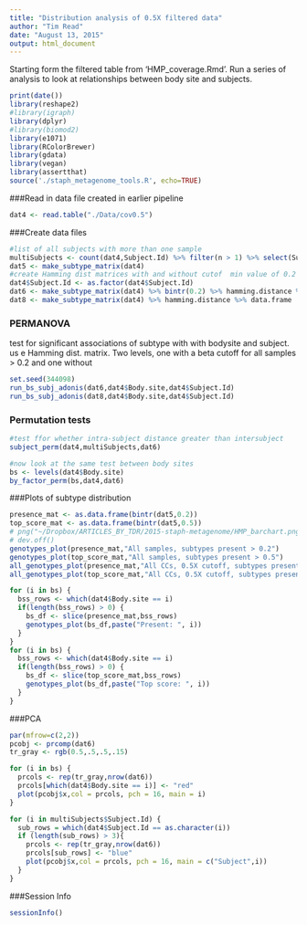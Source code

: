 ```yaml
---
title: "Distribution analysis of 0.5X filtered data"
author: "Tim Read"
date: "August 13, 2015"
output: html_document
---
```

Starting form the filtered table from 'HMP_coverage.Rmd'.  Run a series of analysis to look at relationships between body site and subjects.


```r
print(date())
library(reshape2)
#library(igraph)
library(dplyr)
#library(biomod2)
library(e1071)
library(RColorBrewer)
library(gdata)
library(vegan)
library(assertthat)
source('./staph_metagenome_tools.R', echo=TRUE)
```

###Read in data file created in earlier pipeline

```r
dat4 <- read.table("./Data/cov0.5")

```

###Create data files
```r
#list of all subjects with more than one sample
multiSubjects <- count(dat4,Subject.Id) %>% filter(n > 1) %>% select(Subject.Id ) 
dat5 <- make_subtype_matrix(dat4)
#create Hamming dist matrices with and without cutof  min value of 0.2
dat4$Subject.Id <- as.factor(dat4$Subject.Id)
dat6 <- make_subtype_matrix(dat4) %>% bintr(0.2) %>% hamming.distance %>% data.frame 
dat8 <- make_subtype_matrix(dat4) %>% hamming.distance %>% data.frame 
```
### PERMANOVA

test for significant associations of subtype with with bodysite and subject.  us e Hamming dist. matrix. Two levels, one with a beta cutoff for all samples > 0.2 and one without
```r
set.seed(344098)
run_bs_subj_adonis(dat6,dat4$Body.site,dat4$Subject.Id)
run_bs_subj_adonis(dat8,dat4$Body.site,dat4$Subject.Id)
```
### Permutation tests
```r
#test ffor whether intra-subject distance greater than intersubject
subject_perm(dat4,multiSubjects,dat6)

#now look at the same test between body sites
bs <- levels(dat4$Body.site)
by_factor_perm(bs,dat4,dat6)
```
###Plots of subtype distribution
```r
presence_mat <- as.data.frame(bintr(dat5,0.2))
top_score_mat <- as.data.frame(bintr(dat5,0.5))
# png("~/Dropbox/ARTICLES_BY_TDR/2015-staph-metagenome/HMP_barchart.png",width=640, height =640, res = 75)
# dev.off()
genotypes_plot(presence_mat,"All samples, subtypes present > 0.2")
genotypes_plot(top_score_mat,"All samples, subtypes present > 0.5")
all_genotypes_plot(presence_mat,"All CCs, 0.5X cutoff, subtypes present > 0.2")
all_genotypes_plot(top_score_mat,"All CCs, 0.5X cutoff, subtypes present > 0.5")

for (i in bs) {
  bss_rows <- which(dat4$Body.site == i)
  if(length(bss_rows) > 0) {
    bs_df <- slice(presence_mat,bss_rows)
    genotypes_plot(bs_df,paste("Present: ", i))
  }
}
for (i in bs) {
  bss_rows <- which(dat4$Body.site == i)
  if(length(bss_rows) > 0) {
    bs_df <- slice(top_score_mat,bss_rows)
    genotypes_plot(bs_df,paste("Top score: ", i))
  }
}
```
###PCA
```r
par(mfrow=c(2,2))
pcobj <- prcomp(dat6)
tr_gray <- rgb(0.5,.5,.5,.15)

for (i in bs) {
  prcols <- rep(tr_gray,nrow(dat6))
  prcols[which(dat4$Body.site == i)] <- "red"
  plot(pcobj$x,col = prcols, pch = 16, main = i)
}

for (i in multiSubjects$Subject.Id) {
  sub_rows = which(dat4$Subject.Id == as.character(i))
  if (length(sub_rows) > 3){
    prcols <- rep(tr_gray,nrow(dat6))
    prcols[sub_rows] <- "blue"
    plot(pcobj$x,col = prcols, pch = 16, main = c("Subject",i))
  }
}
```
###Session Info
```r
sessionInfo()
```

